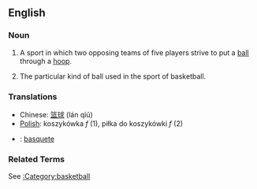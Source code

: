 ==English==

=== Noun ===

# A sport in which two opposing teams of five players strive to put a [[ball]] through a [[hoop]].
# {{hoops}} The particular kind of ball used in the sport of basketball.

=== Translations ===
*Chinese: [[篮球]] (lán qiú)
*[[Polish]]: koszykówka ''f'' (1), piłka do koszykówki ''f'' (2)
*{{pt}}: [[basquete]]

=== Related Terms ===

See [[:Category:basketball]]